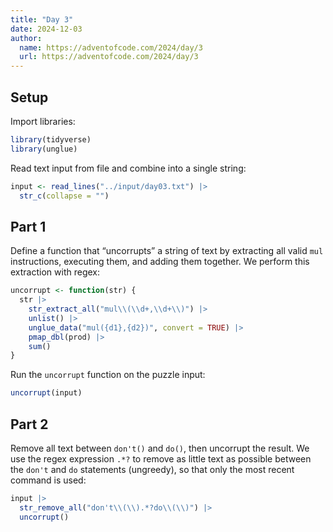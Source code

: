 ```yaml
---
title: "Day 3"
date: 2024-12-03
author:
  name: https://adventofcode.com/2024/day/3
  url: https://adventofcode.com/2024/day/3
---
```


## Setup

Import libraries:

```r

library(tidyverse)
library(unglue)

```

Read text input from file and combine into a single string:

```r

input <- read_lines("../input/day03.txt") |> 
  str_c(collapse = "")

```

## Part 1

Define a function that "uncorrupts" a string of text by extracting all valid `mul` instructions, executing them, and adding them together. We perform this extraction with regex:

```r

uncorrupt <- function(str) {
  str |> 
    str_extract_all("mul\\(\\d+,\\d+\\)") |> 
    unlist() |> 
    unglue_data("mul({d1},{d2})", convert = TRUE) |> 
    pmap_dbl(prod) |> 
    sum()
}

```

Run the `uncorrupt` function on the puzzle input:

```r

uncorrupt(input)

```

## Part 2

Remove all text between `don't()` and `do()`, then uncorrupt the result. We use the regex expression `.*?` to remove as little text as possible between the `don't` and `do` statements (ungreedy), so that only the most recent command is used:

```r

input |> 
  str_remove_all("don't\\(\\).*?do\\(\\)") |>   
  uncorrupt()

```
